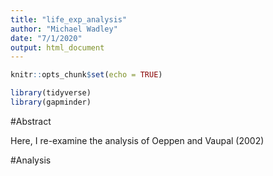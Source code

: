 ```yaml
---
title: "life_exp_analysis"
author: "Michael Wadley"
date: "7/1/2020"
output: html_document
---
```


```r
knitr::opts_chunk$set(echo = TRUE)
```

```r
library(tidyverse)
library(gapminder)
```

#Abstract

Here, I re-examine the analysis of Oeppen and Vaupal (2002)


#Analysis